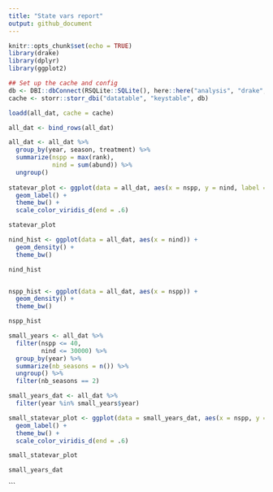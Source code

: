 ```yaml
---
title: "State vars report"
output: github_document
---
```


```r
knitr::opts_chunk$set(echo = TRUE)
library(drake)
library(dplyr)
library(ggplot2)

## Set up the cache and config
db <- DBI::dbConnect(RSQLite::SQLite(), here::here("analysis", "drake", "drake-cache.sqlite"))
cache <- storr::storr_dbi("datatable", "keystable", db)

```

```r

loadd(all_dat, cache = cache)

all_dat <- bind_rows(all_dat)

all_dat <- all_dat %>%
  group_by(year, season, treatment) %>%
  summarize(nspp = max(rank),
            nind = sum(abund)) %>%
  ungroup()
  
statevar_plot <- ggplot(data = all_dat, aes(x = nspp, y = nind, label = year, color = season)) +
  geom_label() +
  theme_bw() +
  scale_color_viridis_d(end = .6)

statevar_plot

```

```r

nind_hist <- ggplot(data = all_dat, aes(x = nind)) +
  geom_density() +
  theme_bw()

nind_hist


nspp_hist <- ggplot(data = all_dat, aes(x = nspp)) +
  geom_density() +
  theme_bw()

nspp_hist

```

```r

small_years <- all_dat %>%
  filter(nspp <= 40,
         nind <= 30000) %>%
  group_by(year) %>%
  summarize(nb_seasons = n()) %>%
  ungroup() %>%
  filter(nb_seasons == 2)

small_years_dat <- all_dat %>%
  filter(year %in% small_years$year)

small_statevar_plot <- ggplot(data = small_years_dat, aes(x = nspp, y = nind, label = year, color = season)) +
  geom_label() +
  theme_bw() +
  scale_color_viridis_d(end = .6)

small_statevar_plot

small_years_dat

```
```
